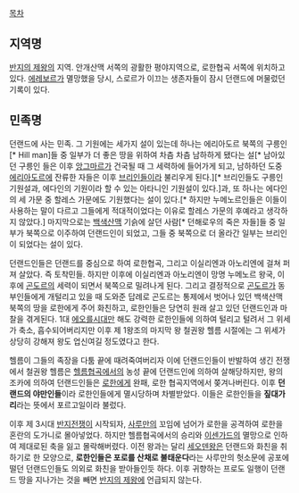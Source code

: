 [[목차]]

== 지역명 ==
[[반지의 제왕]]의 지역. 안개산맥 서쪽의 광활한 평야지역으로, 로한협곡 서쪽에 위치하고 있다. [[에레보르]]가 멸망했을 당시, 스로르가 이끄는 생존자들이 잠시 던랜드에 머물렀던 기록이 있다.

== 민족명 ==
던랜드에 사는 민족. 그 기원에는 세가지 설이 있는데 하나는 에리아도르 북쪽의 구릉인[* Hill man]들 중 일부가 더 좋은 땅을 위하여 차츰 차츰 남하하게 됐다는 설[* 남아있던 구릉인 들은 이후 [[앙그마르]]가 건국될 때 그 세력하에 들어가게 되고, 남하하던 도중 [[에리아도르]]에 잔류한 자들은 이후 [[브리]]인들이라 불리우게 된다.][* 브리인들도 구릉인 기원설과, 에다인의 기원이라 할 수 있는 아타니인 기원설이 있다.]과, 또 하나는 에다인의 세 가문 중 할레스 가문에도 기원했다는 설이 있다.[* 하지만 누메노르인들은 이들이 사용하는 말이 다르고 그들에게 적대적이었다는 이유로 할레스 가문의 후예라고 생각하지 않았다.] 마지막으로는 [[백색산맥]] 기슭에 살던 사람[* 던해로우의 죽은 자들]들 중 일부가 북쪽으로 이주하여 던랜드인이 되었고, 그들 중 북쪽으로 더 올라간 일부는 브리인이 되었다는 설이 있다.

던랜드인들은 던랜드를 중심으로 하여 로한협곡, 그리고 이실리엔과 아노리엔에 걸쳐 퍼져 살았다. 즉 토착민들. 하지만 이후에 이실리엔과 아노리엔이 망명 누메노르 왕국, 이후에 [[곤도르]]의 세력이 되면서 북쪽으로 밀려나게 된다. 그리고 결정적으로 [[곤도르]]가 동부인들에게 개털리고 있을 때 도와준 답례로 곤도르는 통제에서 벗어나 있던 백색산맥 북쪽의 땅을 로한에게 주어 화친하고, 로한인들은 당연히 원래 살고 있던 던랜드인과 마찰을 겪게된다. 1대 [[에오를]]시대만 해도 강력한 로한인들에 의하여 털리고 털려서 그 위세가 축소, 흡수되어버리지만 이후 제 1왕조의 마지막 왕 철권왕 헬름 시절에는 그 위세가 상당히 강해져 왕도 업신여길 정도였다고 한다.

헬름이 그들의 족장을 다툼 끝에 때려죽여버리자 이에 던랜드인들이 반발하여 생긴 전쟁에서 철권왕 헬름은 [[헬름협곡]]에서의 농성 끝에 던랜드인에 의하여 살해당하지만, 왕의 조카에 의하여 던랜드인들은 [[로한]]에게 완패, 로한 협곡지역에서 쫒겨나버린다. 이후 '''던랜드의 야만인들'''이라 로한인들에게 멸시당하며 차별받았다. 이들은 로한인들을 '''짚대가리'''라는 뜻에서 포르고일이라 불렀다.

이후 제 3시대 [[반지전쟁]]이 시작되자, [[사루만]]의 꼬임에 넘어가 로한을 공격하여 로한을 혼란의 도가니로 몰아넣었다. 하지만 헬름협곡에서의 승리와 [[이센가드]]의 멸망으로 인하여 제대로된 축을 잃고 몰락해버렸다. 이전 왕과는 달리 [[세오덴]]왕은 던랜드와 화친을 취하기로 한 모양으로, '''로한인들은 포로를 산채로 불태운다'''라는 사루만의 헛소문에 공포에 떨던 던랜드인들도 의외로 화친을 받아들인듯 하다. 이후 귀향하는 프로도 일행이 던랜드 땅을 지나가는 것을 빼면 [[반지의 제왕]]에 언급되지 않는다.
